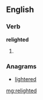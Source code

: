 ==English==

===Verb===
'''relighted'''

# {{past of|[[relight]]}}

===Anagrams===
* [[lightered#English|lightered]]

[[mg:relighted]]